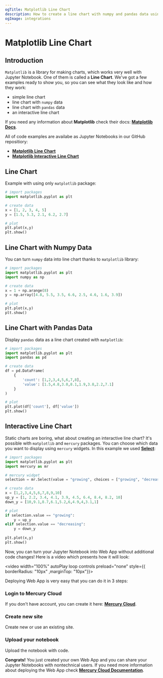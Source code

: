 ```yaml
---
ogTitle: Matplotlib Line Chart 
description: How to create a line chart with numpy and pandas data using the matplotlib (Python package) in Jupyter Notebook.
ogImage: integrations
---
```



# Matplotlib Line Chart

## Introduction 

`Matplotlib` is a library for making charts, which works very well with Jupyter Notebook. One of them is called a **Line Chart**. We've got a few examples ready to show you, so you can see what they look like and how they work: 

- simple line chart 
- line chart with `numpy` data
- line chart with `pandas` data
- an interactive line chart 

If you need any information about **Matplotlib** check their docs: [**Matplotlib Docs**](https://matplotlib.org/stable/index.html).

All of code examples are availabe as Jupyter Notebooks in our GitHub repositiory:

- [**Matplotlib Line Chart**](https://github.com/mljar/mercury-integrations/blob/main/visualizations/matplotlib/matplotlib-line-chart.ipynb)
- [**Matplotlib Interactive Line Chart**](https://github.com/mljar/mercury-integrations/blob/main/visualizations/matplotlib/matplotlib-interactive-line-chart.ipynb)

## Line Chart 

Example with using only `matplotlib` package: 

```python
# import packages 
import matplotlib.pyplot as plt

# create data
x = [1, 2, 3, 4, 5]
y = [1.5, 5.3, 2.1, 6.2, 2.7]

# plot 
plt.plot(x,y)
plt.show()
```

<Screenshot src={simplechartPng} alt="Simple matplotlib line chart." />

## Line Chart with Numpy Data

You can turn `numpy` data into line chart thanks to `matplotlib` library:

```python
# import packages
import matplotlib.pyplot as plt
import numpy as np

# create data 
x = 1 + np.arange(8)
y = np.array([4.8, 5.5, 3.5, 6.6, 2.5, 4.6, 1.6, 3.9])

# plot 
plt.plot(x,y)
plt.show()
```

<Screenshot src={numpychartPng} alt="Matplotlib line chart with numpy data." />

## Line Chart with Pandas Data

Display `pandas` data as a line chart created with `matplotlib`:

```python
# import packages
import matplotlib.pyplot as plt
import pandas as pd

# create data 
df = pd.DataFrame(
    {
        'count': [1,2,3,4,5,6,7,8], 
        'value': [1.5,4.8,3.0,8.1,1.9,3.8,2.2,7.1]
    }
)

# plot 
plt.plot(df['count'], df['value'])
plt.show()
```

<Screenshot src={pandaschartPng} alt="Matplotlib line chart with pandas data." />

## Interactive Line Chart

Static charts are boring, what about creating an interactive line chart? It's possible with `matplotlib` and `mercury` packages. You can choose which data you want to display using `mercury` widgets. In this example we used [**Select**](https://runmercury.com/docs/input-widgets/select/):

```python
# import packages
import matplotlib.pyplot as plt
import mercury as mr
```

```python 
# mercury widget
selection = mr.Select(value = "growing", choices = ["growing", "decreasing"], label = "Which trend?")
```

```python 
# create data 
x = [1,2,3,4,5,6,7,8,9,10]
up_y = [1, 2.2, 3.4, 4.1, 3.9, 4.5, 6.4, 8.4, 8.2, 10]
down_y = [10,9.1,8.7,6.1,5.2,6,4.9,4,3.1,1]

# plot
if selection.value == "growing":
    y = up_y
elif selection.value == "decreasing":
    y = down_y
    
plt.plot(x,y)
plt.show()
```

Now, you can turn your Jupyter Notebook into Web App without additional code changes! Here is a video which presents how it will look:

<video width="100%" autoPlay loop controls preload="none" style={{ borderRadius: "10px" ,marginTop: "10px"}}>
  <source
    src="/images/integrations/matplotlib/line-chart/matplotlib-mercury.mp4"
    type="video/mp4"
  />
</video>

Deploying Web App is very easy that you can do it in 3 steps:

<div className="steps-container">

### Login to Mercury Cloud

If you don't have account, you can create it here: [**Mercury Cloud**](https://cloud.runmercury.com/register).

### Create new site

Create new or use an existing site. 

### Upload your notebook

Upload the notebook with code.

</div>

**Congrats!** You just created your own Web App and you can share your Jupyter Notebooks with nontechnical users. If you need more information about deploying the Web App check [**Mercury Cloud Documentation**](https://runmercury.com/docs/cloud/).